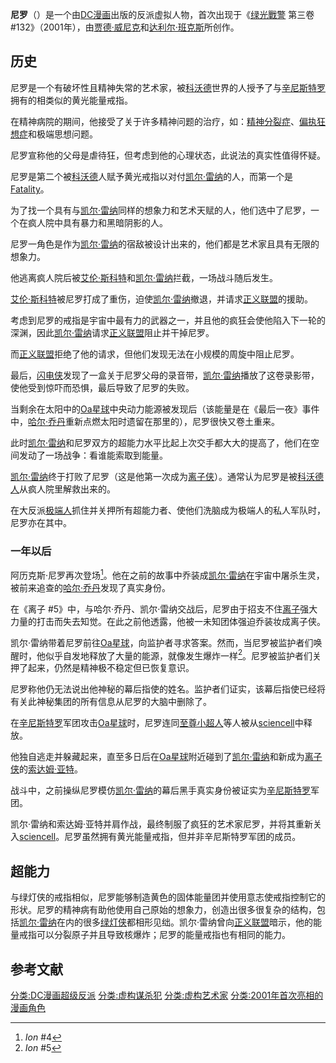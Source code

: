 {{noteTA|G1=美国漫画}}
{{Infobox comics character
|image=[[File:DCNero.jpg|200px]]
|caption=尼罗 
|comic_color=background:#8080ff 
|character_name=阿历克斯·尼罗 
|real_name=阿历克斯·尼罗 
|publisher=[[DC漫画|DC漫画]] 
|debut=《[[绿光戰警|绿光戰警]] 第三卷 #132》（[[2001年漫画|2001年]]1月）
|creators=[[贾德·威尼克|贾德·威尼克]]<br />[[达利尔·班克斯|达利尔·班克斯]]<br />[[马克·布莱特_(漫画)|马克·布莱特]] 
|alliance_color=background:#ffc0c0 
|alliances=[[黑光军团|黑光军团]]
|powers= 科沃德的能量戒指
|}}
'''尼罗'''（{{lang-en|Nero}}）是一个由[[DC漫画|DC漫画]]出版的反派虚拟人物，首次出现于《[[绿光戰警|绿光戰警]] 第三卷 #132》（2001年），由[[贾德·威尼克|贾德·威尼克]]和[[达利尔·班克斯|达利尔·班克斯]]所创作。

== 历史 ==
尼罗是一个有破坏性且精神失常的艺术家，被[[科沃德|科沃德]]世界的人授予了与[[辛尼斯特罗|辛尼斯特罗]]拥有的相类似的黄光能量戒指。

在精神病院的期间，他接受了关于许多精神问题的治疗，如：[[精神分裂症|精神分裂症]]、[[偏执狂想症|偏执狂想症]]和极端思想问题。

尼罗宣称他的父母是虐待狂，但考虑到他的心理状态，此说法的真实性值得怀疑。

尼罗是第二个被[[科沃德|科沃德]]人赋予黄光戒指以对付[[凯尔·雷纳|凯尔·雷纳]]的人，而第一个是[[Fatality|Fatality]]。

为了找一个具有与[[凯尔·雷纳|凯尔·雷纳]]同样的想象力和艺术天赋的人，他们选中了尼罗，一个在疯人院中具有暴力和黑暗阴影的人。

尼罗一角色是作为[[凯尔·雷纳|凯尔·雷纳]]的宿敌被设计出来的，他们都是艺术家且具有无限的想象力。

他逃离疯人院后被[[艾伦·斯科特|艾伦·斯科特]]和[[凯尔·雷纳|凯尔·雷纳]]拦截，一场战斗随后发生。

[[艾伦·斯科特|艾伦·斯科特]]被尼罗打成了重伤，迫使[[凯尔·雷纳|凯尔·雷纳]]撤退，并请求[[正义联盟|正义联盟]]的援助。

考虑到尼罗的戒指是宇宙中最有力的武器之一，并且他的疯狂会使他陷入下一轮的深渊，因此[[凯尔·雷纳|凯尔·雷纳]]请求[[正义联盟|正义联盟]]阻止并干掉尼罗。

而[[正义联盟|正义联盟]]拒绝了他的请求，但他们发现无法在小规模的周旋中阻止尼罗。

最后，[[闪电侠|闪电侠]]发现了一盒关于尼罗父母的录音带，[[凯尔·雷纳|凯尔·雷纳]]播放了这卷录影带，使他受到惊吓而恐惧，最后导致了尼罗的失败。

当剩余在太阳中的[[Oa星球|Oa星球]]中央动力能源被发现后（该能量是在《最后一夜》事件中，[[哈尔·乔丹|哈尔·乔丹]]重新点燃太阳时遗留在那里的），尼罗很快又卷土重来。

此时[[凯尔·雷纳|凯尔·雷纳]]和尼罗双方的超能力水平比起上次交手都大大的提高了，他们在空间发动了一场战争：看谁能索取到能量。

[[凯尔·雷纳|凯尔·雷纳]]终于打败了尼罗（这是他第一次成为[[离子侠|离子侠]]）。通常认为尼罗是被[[科沃德|科沃德人]]从疯人院里解救出来的。

在大反派[[极端人|极端人]]抓住并关押所有超能力者、使他们洗脑成为极端人的私人军队时，尼罗亦在其中。

=== 一年以后 ===

阿历克斯·尼罗再次登场<ref>''Ion'' #4</ref>。他在之前的故事中乔装成[[凯尔·雷纳|凯尔·雷纳]]在宇宙中屠杀生灵，被前来追查的[[哈尔·乔丹|哈尔·乔丹]]发现了真实身份。

在《离子 #5》中，与哈尔·乔丹、凯尔·雷纳交战后，尼罗由于招支不住[[离子_(DC漫画)|离子]]强大力量的打击而失去知觉。在此之前他透露，他被一未知团体强迫乔装妆成离子侠。

凯尔·雷纳带着尼罗前往[[Oa星球|Oa星球]]，向监护者寻求答案。然而，当尼罗被监护者们唤醒时，他似乎自发地释放了大量的能源，就像发生爆炸一样<ref>''Ion'' #5</ref>。尼罗被监护者们关押了起来，仍然是精神极不稳定但已恢复意识。

尼罗称他仍无法说出他神秘的幕后指使的姓名。监护者们证实，该幕后指使已经将有关此神秘集团的所有信息从尼罗的大脑中删除了。

在[[辛尼斯特罗|辛尼斯特罗]]军团攻击[[Oa星球|Oa星球]]时，尼罗连同[[至尊小超人|至尊小超人]]等人被从[[sciencell|sciencell]]中释放。

他独自逃走并躲藏起来，直至多日后在[[Oa星球|Oa星球]]附近碰到了[[凯尔·雷纳|凯尔·雷纳]]和新成为[[离子侠|离子侠]]的[[索达姆·亚特|索达姆·亚特]]。

战斗中，之前操纵尼罗模仿[[凯尔·雷纳|凯尔·雷纳]]的幕后黑手真实身份被证实为[[辛尼斯特罗|辛尼斯特罗]]军团。

凯尔·雷纳和索达姆·亚特并肩作战，最终制服了疯狂的艺术家尼罗，并将其重新关入[[sciencell|sciencell]]。尼罗虽然拥有黄光能量戒指，但并非辛尼斯特罗军团的成员。

== 超能力 ==
与绿灯侠的戒指相似，尼罗能够制造黄色的固体能量团并使用意志使戒指控制它的形状。尼罗的精神病有助他使用自己原始的想象力，创造出很多很复杂的结构，包括[[凯尔·雷纳|凯尔·雷纳]]在内的很多[[绿灯侠|绿灯侠]]都相形见绌。凯尔·雷纳曾向[[正义联盟|正义联盟]]暗示，他的能量戒指可以分裂原子并且导致核爆炸；尼罗的能量戒指也有相同的能力。
==参考文献==
{{reflist}}
{{绿灯侠}}
{{DEFAULTSORT:Nero}}
[[分类:DC漫画超级反派|分类:DC漫画超级反派]]
[[分类:虚构谋杀犯|分类:虚构谋杀犯]]
[[分类:虚构艺术家|分类:虚构艺术家]]
[[分类:2001年首次亮相的漫画角色|分类:2001年首次亮相的漫画角色]]